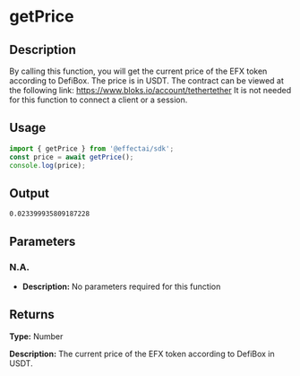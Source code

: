 # getPrice

## Description

By calling this function, you will get the current price of the EFX token according to DefiBox.
The price is in USDT. The contract can be viewed at the following link: https://www.bloks.io/account/tethertether
It is not needed for this function to connect a client or a session.


## Usage

```ts
import { getPrice } from '@effectai/sdk';
const price = await getPrice();
console.log(price);
```

## Output

```
0.023399935809187228
```
## Parameters

### N.A.
- **Description:** No parameters required for this function

## Returns

**Type:**  Number

**Description:** The current price of the EFX token according to DefiBox in USDT.

